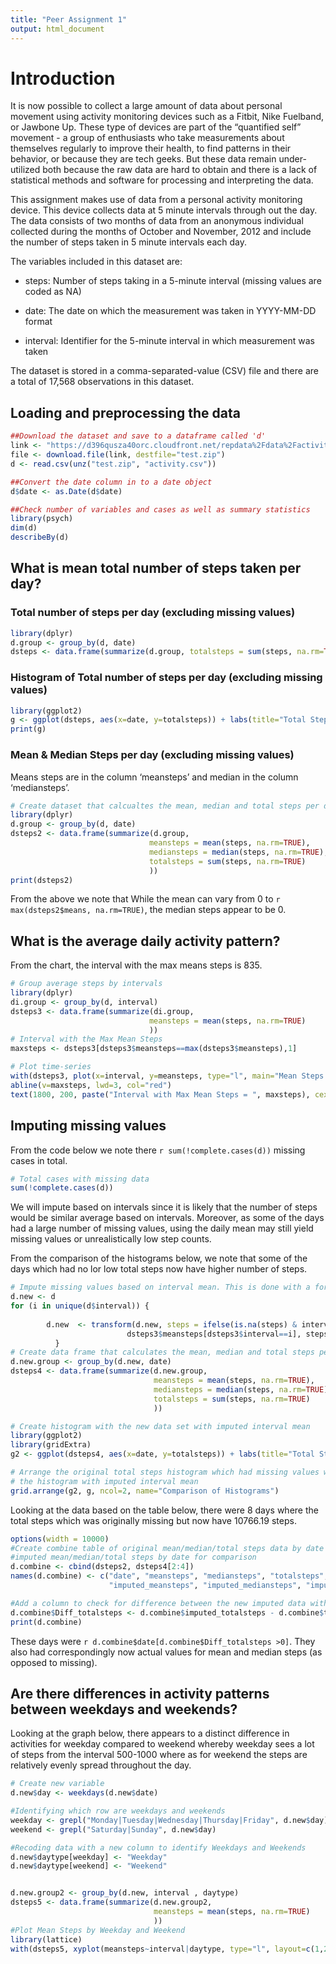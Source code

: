 ```yaml
---
title: "Peer Assignment 1"
output: html_document
---
```


# Introduction

It is now possible to collect a large amount of data about personal movement using activity monitoring devices such as a Fitbit, Nike Fuelband, or Jawbone Up. These type of devices are part of the "quantified self" movement - a group of enthusiasts who take measurements about themselves regularly to improve their health, to find patterns in their behavior, or because they are tech geeks. But these data remain under-utilized both because the raw data are hard to obtain and there is a lack of statistical methods and software for processing and interpreting the data.

This assignment makes use of data from a personal activity monitoring device. This device collects data at 5 minute intervals through out the day. The data consists of two months of data from an anonymous individual collected during the months of October and November, 2012 and include the number of steps taken in 5 minute intervals each day.

The variables included in this dataset are:

- steps: Number of steps taking in a 5-minute interval (missing values are coded as NA)

- date: The date on which the measurement was taken in YYYY-MM-DD format

- interval: Identifier for the 5-minute interval in which measurement was taken

The dataset is stored in a comma-separated-value (CSV) file and there are a total of 17,568 observations in this dataset.

## Loading and preprocessing the data
```r
##Download the dataset and save to a dataframe called 'd'
link <- "https://d396qusza40orc.cloudfront.net/repdata%2Fdata%2Factivity.zip"
file <- download.file(link, destfile="test.zip")
d <- read.csv(unz("test.zip", "activity.csv"))

##Convert the date column in to a date object
d$date <- as.Date(d$date)

##Check number of variables and cases as well as summary statistics
library(psych)
dim(d)
describeBy(d)
```

## What is mean total number of steps taken per day?

### Total number of steps per day (excluding missing values)
```r
library(dplyr)
d.group <- group_by(d, date)
dsteps <- data.frame(summarize(d.group, totalsteps = sum(steps, na.rm=TRUE)))
```

### Histogram of Total number of steps per day (excluding missing values)
```r
library(ggplot2)
g <- ggplot(dsteps, aes(x=date, y=totalsteps)) + labs(title="Total Steps Per Day (Exclude Missing Values)", xlab="Total Steps Per Day", ylab="Date") + geom_histogram(stat="identity", fill=' light blue', colour='black') 
print(g)
```

### Mean & Median Steps per day (excluding missing values)
Means steps are in the column 'meansteps' and median in the column 'mediansteps'.

```r
# Create dataset that calcualtes the mean, median and total steps per day
library(dplyr)
d.group <- group_by(d, date)
dsteps2 <- data.frame(summarize(d.group, 
                               meansteps = mean(steps, na.rm=TRUE),
                               mediansteps = median(steps, na.rm=TRUE),
                               totalsteps = sum(steps, na.rm=TRUE)
                               ))
print(dsteps2)
```
From the above we note that While the mean can vary from 0 to `r max(dsteps2$means, na.rm=TRUE)`, the median steps appear to be 0. 

## What is the average daily activity pattern?
From the chart, the interval with the max means steps is 835.
```r
# Group average steps by intervals
library(dplyr)
di.group <- group_by(d, interval)
dsteps3 <- data.frame(summarize(di.group, 
                               meansteps = mean(steps, na.rm=TRUE)
                               ))
# Interval with the Max Mean Steps
maxsteps <- dsteps3[dsteps3$meansteps==max(dsteps3$meansteps),1]

# Plot time-series
with(dsteps3, plot(x=interval, y=meansteps, type="l", main="Mean Steps by Interval", xlab="5 Minute Interval", ylab="Mean Steps"))
abline(v=maxsteps, lwd=3, col="red")
text(1800, 200, paste("Interval with Max Mean Steps = ", maxsteps), cex=0.75)
```


## Imputing missing values
From the code below we note there `r sum(!complete.cases(d))` missing cases in total.
```r
# Total cases with missing data
sum(!complete.cases(d))
```

We will impute based on intervals since it is likely that the number of steps would be similar average based on intervals. Moreover, as some of the days had a large number of missing values, using the daily mean may still yield missing values or unrealistically low step counts. 

From the comparison of the histograms below, we note that some of the days which had no lor low total steps now have higher number of steps.

```r
# Impute missing values based on interval mean. This is done with a for loop.
d.new <- d
for (i in unique(d$interval)) {
          
        d.new  <- transform(d.new, steps = ifelse(is.na(steps) & interval==i,
                          dsteps3$meansteps[dsteps3$interval==i], steps ))
          }
# Create data frame that calculates the mean, median and total steps per day
d.new.group <- group_by(d.new, date)
dsteps4 <- data.frame(summarize(d.new.group, 
                                meansteps = mean(steps, na.rm=TRUE),
                                mediansteps = median(steps, na.rm=TRUE),
                                totalsteps = sum(steps, na.rm=TRUE)
                                ))

# Create histogram with the new data set with imputed interval mean
library(ggplot2)
library(gridExtra)
g2 <- ggplot(dsteps4, aes(x=date, y=totalsteps)) + labs(title="Total Steps Per Day (With Imputed Values)", xlab="Total Steps Per Day", ylab="Date") + geom_histogram(stat="identity", fill=' light blue', colour='black') 

# Arrange the original total steps histogram which had missing values with 
# the histogram with imputed interval mean
grid.arrange(g2, g, ncol=2, name="Comparison of Histograms")

```

Looking at the data based on the table below, there were 8 days where the total steps which was originally missing but now have 10766.19 steps. 

```r
options(width = 10000)
#Create combine table of original mean/median/total steps data by date with the new
#imputed mean/median/total steps by date for comparison
d.combine <- cbind(dsteps2, dsteps4[2:4])
names(d.combine) <- c("date", "meansteps", "mediansteps", "totalsteps", 
                      "imputed_meansteps", "imputed_mediansteps", "imputed_totalsteps")

#Add a column to check for difference between the new imputed data with the pre-imputed data
d.combine$Diff_totalsteps <- d.combine$imputed_totalsteps - d.combine$totalsteps
print(d.combine)

```
These days were `r d.combine$date[d.combine$Diff_totalsteps >0]`.
They also had correspondingly now actual values for mean and median steps (as opposed to missing).


## Are there differences in activity patterns between weekdays and weekends?
Looking at the graph below, there appears to a distinct difference in activities for weekday compared to weekend whereby weekday sees a lot of steps from the interval 500-1000 where as for weekend the steps are relatively evenly spread throughout the day. 

```r
# Create new variable
d.new$day <- weekdays(d.new$date)

#Identifying which row are weekdays and weekends
weekday <- grepl("Monday|Tuesday|Wednesday|Thursday|Friday", d.new$day)
weekend <- grepl("Saturday|Sunday", d.new$day)

#Recoding data with a new column to identify Weekdays and Weekends
d.new$daytype[weekday] <- "Weekday"
d.new$daytype[weekend] <- "Weekend"


d.new.group2 <- group_by(d.new, interval , daytype)
dsteps5 <- data.frame(summarize(d.new.group2, 
                                meansteps = mean(steps, na.rm=TRUE)
                                ))
#Plot Mean Steps by Weekday and Weekend
library(lattice)
with(dsteps5, xyplot(meansteps~interval|daytype, type="l", layout=c(1,2), main="Mean steps by Weekday/Weekend", xlab="Interval", ylab="Number of Steps"))

```
